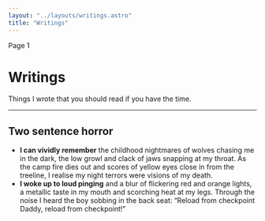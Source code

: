 ```yaml
---
layout: "../layouts/writings.astro"
title: "Writings"
---
```

Page 1
# Writings

Things I wrote that you should read if you have the time.

---

## Two sentence horror

- **I can vividly remember** the childhood nightmares of wolves chasing me in the dark, the low growl and clack of jaws snapping at my throat. As the camp fire dies out and scores of yellow eyes close in from the treeline, I realise my night terrors were visions of my death.
- **I woke up to loud pinging** and a blur of flickering red and orange lights, a metallic taste in my mouth and scorching heat at my legs. Through the noise I heard the boy sobbing in the back seat: “Reload from checkpoint Daddy, reload from checkpoint!”
